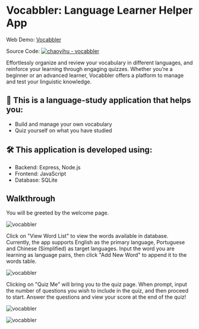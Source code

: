 # Vocabbler: Language Learner Helper App

Web Demo: [Vocabbler](http://44.203.49.24/vocabbler)

Source Code: [![chaoyihu - vocabbler](https://img.shields.io/static/v1?label=chaoyihu&message=vocabbler&color=blue&logo=github)](https://github.com/chaoyihu/vocabbler)

Effortlessly organize and review your vocabulary in different languages, and reinforce your learning through engaging quizzes. Whether you're a beginner or an advanced learner, Vocabbler offers a platform to manage and test your linguistic knowledge. 

## 📑 This is a language-study application that helps you:

- Build and manage your own vocabulary
- Quiz yourself on what you have studied

## 🛠️ This application is developed using:

- Backend: Express, Node.js
- Frontend: JavaScript
- Database: SQLite

## Walkthrough

You will be greeted by the welcome page.

![vocabbler](/images/projects/vocabbler/vocabbler-welcome-page.png)

Click on "View Word List" to view the words available in database. Currently, the app supports English as the primary language, Portuguese and Chinese (Simplified) as target languages. Input the word you are learning as language pairs, then click "Add New Word" to append it to the words table.

![vocabbler](/images/projects/vocabbler/vocabbler-words-page.png)

Clicking on "Quiz Me" will bring you to the quiz page. When prompt, input the number of questions you wish to include in the quiz, and then proceed to start. Answer the questions and view your score at the end of the quiz!

![vocabbler](/images/projects/vocabbler/vocabbler-quiz-page-start.png)

![vocabbler](/images/projects/vocabbler/vocabbler-quiz-page-finish.png)

